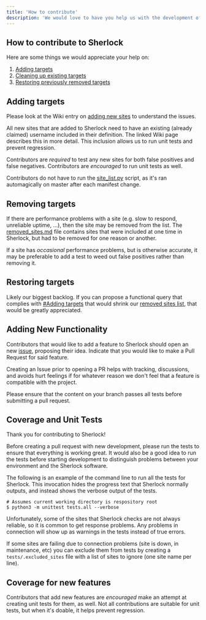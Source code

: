 ```yaml
---
title: 'How to contribute'
description: 'We would love to have you help us with the development of Sherlock. Each and every contribution is greatly valued!'
---
```


## How to contribute to Sherlock


Here are some things we would appreciate your help on:
1. [Adding targets](#adding-targets)
1. [Cleaning up existing targets](#removing-targets)
1. [Restoring previously removed targets](#restoring-targets)

## Adding targets

Please look at the Wiki entry on [adding new sites][wiki_new_sites] to understand the issues.

All new sites that are added to Sherlock need to have an existing (already claimed) username included in their definition. The linked Wiki page describes this in more detail. This inclusion allows us to run unit tests and prevent regression.

Contributors are *required* to test any new sites for both false positives and false negatives. Contributors are *encouraged* to run unit tests as well.

Contributors do not have to run the [site_list.py](/site_list.py) script, as it's ran automagically on master after each manifest change.

## Removing targets

If there are performance problems with a site (e.g. slow to respond, unreliable uptime, ...), then
the site may be removed from the list. The [removed_sites.md][file_removed_md] file contains sites that were included at one time in Sherlock, but had to be removed for one reason or another.

If a site has *occasional* performance problems, but is otherwise accurate, it may be preferable to add a test to weed out false positives rather than removing it.

## Restoring targets

Likely our biggest backlog. If you can propose a functional query that complies with [#Adding targets](#adding-targets) that would shrink our [removed sites list][file_removed_md], that would be greatly appreciated.

## Adding New Functionality

Contributors that would like to add a feature to Sherlock should open an new [issue][issues_new], proposing their idea. Indicate that you would like to make a Pull Request for said feature.

Creating an Issue prior to opening a PR helps with tracking, discussions, and avoids hurt feelings if for whatever reason we don't feel that a feature is compatible with the project.

Please ensure that the content on your branch passes all tests before submitting a pull request.

## Coverage and Unit Tests

Thank you for contributing to Sherlock!

Before creating a pull request with new development, please run the tests
to ensure that everything is working great.  It would also be a good idea to run the tests
before starting development to distinguish problems between your
environment and the Sherlock software.

The following is an example of the command line to run all the tests for
Sherlock.  This invocation hides the progress text that Sherlock normally
outputs, and instead shows the verbose output of the tests.

```console
# Assumes current working directory is respository root
$ python3 -m unittest tests.all --verbose
```

Unfortunately, some of the sites that Sherlock checks are not always reliable, so it is common
to get response problems.  Any problems in connection will show up as warnings in the tests instead of true errors.

If some sites are failing due to connection problems (site is down, in maintenance, etc) you can exclude them from tests by creating a `tests/.excluded_sites` file with a list of sites to ignore (one site name per line).

## Coverage for new features

Contributors that add new features are *encouraged* make an attempt at creating unit tests for them, as well. Not all contributions are suitable for unit tests, but when it's doable, it helps prevent regression.


[wiki_new_sites]: https://github.com/sherlock-project/sherlock/wiki/Adding-Sites-To-Sherlock
[file_removed_md]: /removed_sites.md
[issues_new]: https://github.com/sherlock-project/sherlock/issues/new/choose